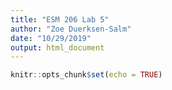 ```yaml
---
title: "ESM 206 Lab 5"
author: "Zoe Duerksen-Salm"
date: "10/29/2019"
output: html_document
---
```


```r
knitr::opts_chunk$set(echo = TRUE)
```

